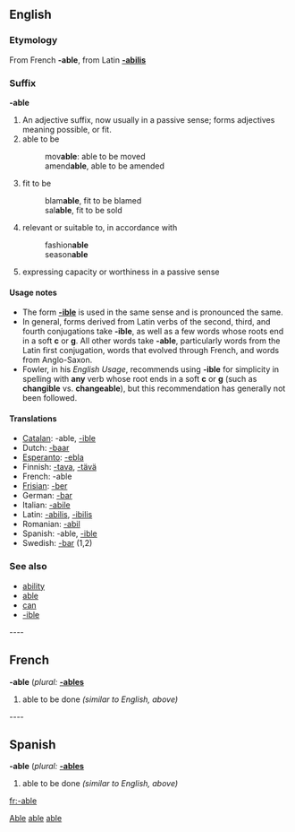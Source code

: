 {{rfc|rm blanks at end of most lines - indicated 'bot vandalism}}
{{see|able}}
==English==

===Etymology===
From French '''-able''', from Latin '''[[-abilis]]'''   
   
===Suffix===
'''-able'''   
   
# An adjective suffix, now usually in a passive sense; forms adjectives meaning possible, or fit.   
# able to be   
#:mov'''able''': able to be moved   
#:amend'''able''', able to be amended   
# fit to be   
#:blam'''able''', fit to be blamed   
#:sal'''able''', fit to be sold   
# relevant or suitable to, in accordance with   
#:fashion'''able'''   
#:season'''able'''   
# expressing capacity or worthiness in a passive sense   
   
====Usage notes====
*The form '''[[-ible]]''' is used in the same sense and is pronounced the same.   
*In general, forms derived from Latin verbs of the second, third, and fourth conjugations take '''-ible''', as well as a few words whose roots end in a soft '''c ''' or '''g'''. All other words take '''-able''', particularly words from the Latin first conjugation, words that evolved through French, and words from Anglo-Saxon.   
*Fowler, in his ''English Usage'', recommends using '''-ible''' for simplicity in spelling with '''any''' verb whose root ends in a soft '''c ''' or '''g''' (such as '''changible''' vs. '''changeable'''), but this recommendation has generally not been followed.   
   
====Translations====
*[[Catalan]]: -able, [[-ible]]   
*Dutch: [[-baar]]   
*[[Esperanto]]: [[-ebla]]   
*Finnish: [[-tava]], [[-tävä]]   
*French: -able   
*[[Frisian]]: [[-ber]]   
*German: [[-bar]]   
*Italian: [[-abile]]
*Latin: [[-abilis]], [[-ibilis]]
*Romanian: [[-abil]]
*Spanish: -able, [[-ible]]
*Swedish: [[-bar]] (1,2)

===See also===
*[[ability]]
*[[able]]
*[[can]]
*[[-ible]]

----   
==French==
'''-able''' (''plural:'' '''[[-ables]]'''   
   
# able to be done ''(similar to English, above)''   
   
----   

==Spanish==
'''-able''' (''plural:'' '''[[-ables]]'''   
   
# able to be done ''(similar to English, above)''   
   
[[Category:English suffixes|Able]]   
[[Category:French suffixes|able]]   
[[Category:Spanish suffixes|able]]   

[[fr:-able]]